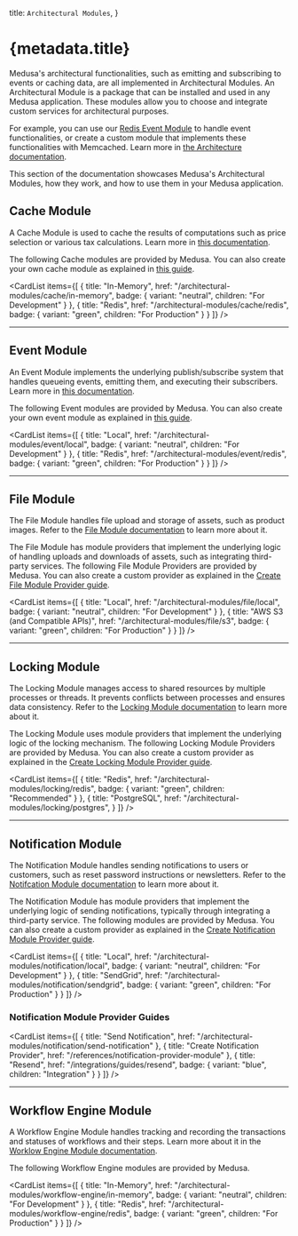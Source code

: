 
  title: `Architectural Modules`,
}

# {metadata.title}

Medusa's architectural functionalities, such as emitting and subscribing to events or caching data, are all implemented in Architectural Modules. An Architectural Module is a package that can be installed and used in any Medusa application. These modules allow you to choose and integrate custom services for architectural purposes.

For example, you can use our [Redis Event Module](./event/redis/page.mdx) to handle event functionalities, or create a custom module that implements these functionalities with Memcached. Learn more in [the Architecture documentation](!docs!/learn/introduction/architecture).

This section of the documentation showcases Medusa's Architectural Modules, how they work, and how to use them in your Medusa application.

## Cache Module

A Cache Module is used to cache the results of computations such as price selection or various tax calculations. Learn more in [this documentation](./cache/page.mdx).

The following Cache modules are provided by Medusa. You can also create your own cache module as explained in [this guide](./cache/create/page.mdx).

<CardList
  items={[
    {
      title: "In-Memory",
      href: "/architectural-modules/cache/in-memory",
      badge: {
        variant: "neutral",
        children: "For Development"
      }
    },
    {
      title: "Redis",
      href: "/architectural-modules/cache/redis",
      badge: {
        variant: "green",
        children: "For Production"
      }
    }
  ]}
/>

---

## Event Module

An Event Module implements the underlying publish/subscribe system that handles queueing events, emitting them, and executing their subscribers.  Learn more in [this documentation](./event/page.mdx).

The following Event modules are provided by Medusa. You can also create your own event module as explained in [this guide](./event/create/page.mdx).

<CardList
  items={[
    {
      title: "Local",
      href: "/architectural-modules/event/local",
      badge: {
        variant: "neutral",
        children: "For Development"
      }
    },
    {
      title: "Redis",
      href: "/architectural-modules/event/redis",
      badge: {
        variant: "green",
        children: "For Production"
      }
    }
  ]}
/>

---

## File Module

The File Module handles file upload and storage of assets, such as product images. Refer to the [File Module documentation](./file/page.mdx) to learn more about it.

The File Module has module providers that implement the underlying logic of handling uploads and downloads of assets, such as integrating third-party services. The following File Module Providers are provided by Medusa. You can also create a custom provider as explained in the [Create File Module Provider guide](/references/file-provider-module).

<CardList
  items={[
    {
      title: "Local",
      href: "/architectural-modules/file/local",
      badge: {
        variant: "neutral",
        children: "For Development"
      }
    },
    {
      title: "AWS S3 (and Compatible APIs)",
      href: "/architectural-modules/file/s3",
      badge: {
        variant: "green",
        children: "For Production"
      }
    }
  ]}
/>

---

## Locking Module

The Locking Module manages access to shared resources by multiple processes or threads. It prevents conflicts between processes and ensures data consistency. Refer to the [Locking Module documentation](./locking/page.mdx) to learn more about it.

The Locking Module uses module providers that implement the underlying logic of the locking mechanism. The following Locking Module Providers are provided by Medusa. You can also create a custom provider as explained in the [Create Locking Module Provider guide](/references/locking-provider-module).

<CardList
  items={[
    {
      title: "Redis",
      href: "/architectural-modules/locking/redis",
      badge: {
        variant: "green",
        children: "Recommended"
      }
    },
    {
      title: "PostgreSQL",
      href: "/architectural-modules/locking/postgres",
    }
  ]}
/>

---

## Notification Module

The Notification Module handles sending notifications to users or customers, such as reset password instructions or newsletters. Refer to the [Notifcation Module documentation](./notification/page.mdx) to learn more about it.

The Notification Module has module providers that implement the underlying logic of sending notifications, typically through integrating a third-party service. The following modules are provided by Medusa. You can also create a custom provider as explained in the [Create Notification Module Provider guide](/references/notification-provider-module).

<CardList
  items={[
    {
      title: "Local",
      href: "/architectural-modules/notification/local",
      badge: {
        variant: "neutral",
        children: "For Development"
      }
    },
    {
      title: "SendGrid",
      href: "/architectural-modules/notification/sendgrid",
      badge: {
        variant: "green",
        children: "For Production"
      }
    }
  ]}
/>

### Notification Module Provider Guides

<CardList
  items={[
    {
      title: "Send Notification",
      href: "/architectural-modules/notification/send-notification"
    },
    {
      title: "Create Notification Provider",
      href: "/references/notification-provider-module"
    },
    {
      title: "Resend",
      href: "/integrations/guides/resend",
      badge: {
        variant: "blue",
        children: "Integration"
      }
    }
  ]}
/>

---

## Workflow Engine Module

A Workflow Engine Module handles tracking and recording the transactions and statuses of workflows and their steps. Learn more about it in the [Worklow Engine Module documentation](./workflow-engine/page.mdx).

The following Workflow Engine modules are provided by Medusa.

<CardList
  items={[
    {
      title: "In-Memory",
      href: "/architectural-modules/workflow-engine/in-memory",
      badge: {
        variant: "neutral",
        children: "For Development"
      }
    },
    {
      title: "Redis",
      href: "/architectural-modules/workflow-engine/redis",
      badge: {
        variant: "green",
        children: "For Production"
      }
    }
  ]}
/>
